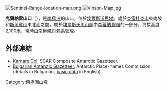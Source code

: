 [[Image:Sentinel-Range-location-map.png|thumb]]
[[Image:Vinson-Map.jpg|thumb]]

{{coord|78|38|50|S|85|07|32|W|display=title}}

'''克爾納雷山口'''（{{lang-en|Karnare Col}}），是[[南極洲|南極洲]]的山口，位於[[埃爾斯沃思地|埃爾斯沃思地]]，處於[[克雷杜克山|克雷杜克山]]東南坡和[[斯翠賓山|斯翠賓山]]東北面之間，屬於[[埃爾斯沃思山脈|埃爾斯沃思山脈]]中[[森蒂納爾嶺|森蒂納爾嶺]]的一部分，海拔高度2,100米，現時由[[南極條約體系|南極條約體系]]管理。

==外部連結==
* [https://data.aad.gov.au/aadc/gaz/scar/display_name.cfm?gaz_id=137120 Karnare Col.] {{Wayback|url=https://data.aad.gov.au/aadc/gaz/scar/display_name.cfm?gaz_id=137120 |date=20180725153340 }} SCAR Composite Antarctic Gazetteer.
* [http://apcbg.org/gazet-bg.doc Bulgarian Antarctic Gazetteer.]{{Wayback|url=http://apcbg.org/gazet-bg.doc |date=20131012104624 }} Antarctic Place-names Commission. (details in Bulgarian, [http://apcbg.org/gazet.htm basic data]{{Wayback|url=http://apcbg.org/gazet.htm |date=20160304071225 }} in English)

{{DEFAULTSORT:Karnare Col}}
[[Category:南極洲山峰|Category:南極洲山峰]]


{{EllsworthLand-geo-stub}}